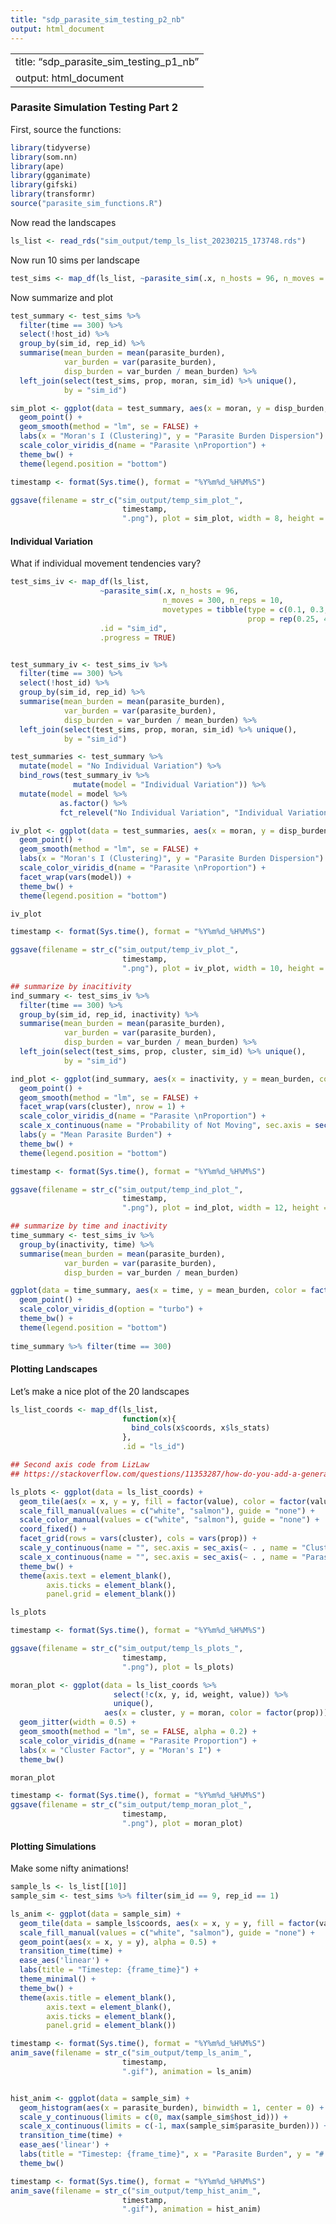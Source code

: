 ```yaml
---
title: "sdp_parasite_sim_testing_p2_nb"
output: html_document
---
```


---
title: "sdp_parasite_sim_testing_p1_nb"
output: html_document
---

### Parasite Simulation Testing Part 2

First, source the functions:

```r
library(tidyverse)
library(som.nn)
library(ape)
library(gganimate)
library(gifski)
library(transformr)
source("parasite_sim_functions.R")
```

Now read the landscapes

```r

ls_list <- read_rds("sim_output/temp_ls_list_20230215_173748.rds")

```

Now run 10 sims per landscape

```r

test_sims <- map_df(ls_list, ~parasite_sim(.x, n_hosts = 96, n_moves = 300, n_reps = 10), .id = "sim_id", .progress = TRUE)
```

Now summarize and plot

```r
test_summary <- test_sims %>%
  filter(time == 300) %>%
  select(!host_id) %>%
  group_by(sim_id, rep_id) %>%
  summarise(mean_burden = mean(parasite_burden),
            var_burden = var(parasite_burden),
            disp_burden = var_burden / mean_burden) %>%
  left_join(select(test_sims, prop, moran, sim_id) %>% unique(), 
            by = "sim_id")

sim_plot <- ggplot(data = test_summary, aes(x = moran, y = disp_burden, color = factor(prop))) +
  geom_point() +
  geom_smooth(method = "lm", se = FALSE) +
  labs(x = "Moran's I (Clustering)", y = "Parasite Burden Dispersion") +
  scale_color_viridis_d(name = "Parasite \nProportion") +
  theme_bw() +
  theme(legend.position = "bottom")

timestamp <- format(Sys.time(), format = "%Y%m%d_%H%M%S")

ggsave(filename = str_c("sim_output/temp_sim_plot_", 
                         timestamp,
                         ".png"), plot = sim_plot, width = 8, height = 6, units = "in")

```

#### Individual Variation

What if individual movement tendencies vary?

```r
test_sims_iv <- map_df(ls_list, 
                    ~parasite_sim(.x, n_hosts = 96, 
                                  n_moves = 300, n_reps = 10,
                                  movetypes = tibble(type = c(0.1, 0.3, 0.5, 0.7),
                                                     prop = rep(0.25, 4))),
                    .id = "sim_id", 
                    .progress = TRUE)


test_summary_iv <- test_sims_iv %>%
  filter(time == 300) %>%
  select(!host_id) %>%
  group_by(sim_id, rep_id) %>%
  summarise(mean_burden = mean(parasite_burden),
            var_burden = var(parasite_burden),
            disp_burden = var_burden / mean_burden) %>%
  left_join(select(test_sims, prop, moran, sim_id) %>% unique(), 
            by = "sim_id")

test_summaries <- test_summary %>%
  mutate(model = "No Individual Variation") %>%
  bind_rows(test_summary_iv %>%
              mutate(model = "Individual Variation")) %>%
  mutate(model = model %>%
           as.factor() %>%
           fct_relevel("No Individual Variation", "Individual Variation"))

iv_plot <- ggplot(data = test_summaries, aes(x = moran, y = disp_burden, color = factor(prop))) +
  geom_point() +
  geom_smooth(method = "lm", se = FALSE) +
  labs(x = "Moran's I (Clustering)", y = "Parasite Burden Dispersion") +
  scale_color_viridis_d(name = "Parasite \nProportion") +
  facet_wrap(vars(model)) +
  theme_bw() +
  theme(legend.position = "bottom")

iv_plot

timestamp <- format(Sys.time(), format = "%Y%m%d_%H%M%S")

ggsave(filename = str_c("sim_output/temp_iv_plot_", 
                         timestamp,
                         ".png"), plot = iv_plot, width = 10, height = 6, units = "in")

## summarize by inacitivity
ind_summary <- test_sims_iv %>%
  filter(time == 300) %>%
  group_by(sim_id, rep_id, inactivity) %>%
  summarise(mean_burden = mean(parasite_burden),
            var_burden = var(parasite_burden),
            disp_burden = var_burden / mean_burden) %>%
  left_join(select(test_sims, prop, cluster, sim_id) %>% unique(), 
            by = "sim_id")

ind_plot <- ggplot(ind_summary, aes(x = inactivity, y = mean_burden, color = factor(prop))) +
  geom_point() +
  geom_smooth(method = "lm", se = FALSE) +
  facet_wrap(vars(cluster), nrow = 1) +
  scale_color_viridis_d(name = "Parasite \nProportion") +
  scale_x_continuous(name = "Probability of Not Moving", sec.axis = sec_axis(~ . , name = "Cluster Factor", breaks = NULL, labels = NULL)) +
  labs(y = "Mean Parasite Burden") +
  theme_bw() +
  theme(legend.position = "bottom")

timestamp <- format(Sys.time(), format = "%Y%m%d_%H%M%S")

ggsave(filename = str_c("sim_output/temp_ind_plot_", 
                         timestamp,
                         ".png"), plot = ind_plot, width = 12, height = 6, units = "in")

## summarize by time and inactivity
time_summary <- test_sims_iv %>%
  group_by(inactivity, time) %>%
  summarise(mean_burden = mean(parasite_burden),
            var_burden = var(parasite_burden),
            disp_burden = var_burden / mean_burden)

ggplot(data = time_summary, aes(x = time, y = mean_burden, color = factor(inactivity))) +
  geom_point() +
  scale_color_viridis_d(option = "turbo") +
  theme_bw() +
  theme(legend.position = "bottom")
  
time_summary %>% filter(time == 300)
```

#### Plotting Landscapes

Let's make a nice plot of the 20 landscapes

```r

ls_list_coords <- map_df(ls_list,
                         function(x){
                           bind_cols(x$coords, x$ls_stats)
                         },
                         .id = "ls_id")

## Second axis code from LizLaw
## https://stackoverflow.com/questions/11353287/how-do-you-add-a-general-label-to-facets-in-ggplot2

ls_plots <- ggplot(data = ls_list_coords) +
  geom_tile(aes(x = x, y = y, fill = factor(value), color = factor(value))) +
  scale_fill_manual(values = c("white", "salmon"), guide = "none") +
  scale_color_manual(values = c("white", "salmon"), guide = "none") +
  coord_fixed() +
  facet_grid(rows = vars(cluster), cols = vars(prop)) +
  scale_y_continuous(name = "", sec.axis = sec_axis(~ . , name = "Cluster Factor", breaks = NULL, labels = NULL)) +
  scale_x_continuous(name = "", sec.axis = sec_axis(~ . , name = "Parasite Proportion", breaks = NULL, labels = NULL)) +
  theme_bw() +
  theme(axis.text = element_blank(),
        axis.ticks = element_blank(),
        panel.grid = element_blank())

ls_plots

timestamp <- format(Sys.time(), format = "%Y%m%d_%H%M%S")

ggsave(filename = str_c("sim_output/temp_ls_plots_", 
                         timestamp,
                         ".png"), plot = ls_plots)

moran_plot <- ggplot(data = ls_list_coords %>% 
                       select(!c(x, y, id, weight, value)) %>%
                       unique(),
                     aes(x = cluster, y = moran, color = factor(prop))) +
  geom_jitter(width = 0.5) +
  geom_smooth(method = "lm", se = FALSE, alpha = 0.2) +
  scale_color_viridis_d(name = "Parasite Proportion") +
  labs(x = "Cluster Factor", y = "Moran's I") +
  theme_bw()

moran_plot

timestamp <- format(Sys.time(), format = "%Y%m%d_%H%M%S")
ggsave(filename = str_c("sim_output/temp_moran_plot_", 
                         timestamp,
                         ".png"), plot = moran_plot)

```

#### Plotting Simulations

Make some nifty animations!

```r

sample_ls <- ls_list[[10]]
sample_sim <- test_sims %>% filter(sim_id == 9, rep_id == 1)

ls_anim <- ggplot(data = sample_sim) +
  geom_tile(data = sample_ls$coords, aes(x = x, y = y, fill = factor(value))) +
  scale_fill_manual(values = c("white", "salmon"), guide = "none") +
  geom_point(aes(x = x, y = y), alpha = 0.5) +
  transition_time(time) +
  ease_aes('linear') +
  labs(title = "Timestep: {frame_time}") +
  theme_minimal() +
  theme_bw() +
  theme(axis.title = element_blank(),
        axis.text = element_blank(),
        axis.ticks = element_blank(),
        panel.grid = element_blank())

timestamp <- format(Sys.time(), format = "%Y%m%d_%H%M%S")
anim_save(filename = str_c("sim_output/temp_ls_anim_", 
                         timestamp,
                         ".gif"), animation = ls_anim)


hist_anim <- ggplot(data = sample_sim) +
  geom_histogram(aes(x = parasite_burden), binwidth = 1, center = 0) +
  scale_y_continuous(limits = c(0, max(sample_sim$host_id))) +
  scale_x_continuous(limits = c(-1, max(sample_sim$parasite_burden))) +
  transition_time(time) +
  ease_aes('linear') +
  labs(title = "Timestep: {frame_time}", x = "Parasite Burden", y = "# Hosts") +
  theme_bw()

timestamp <- format(Sys.time(), format = "%Y%m%d_%H%M%S")
anim_save(filename = str_c("sim_output/temp_hist_anim_", 
                         timestamp,
                         ".gif"), animation = hist_anim)

```
